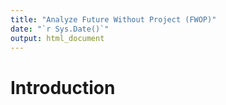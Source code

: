 ```yaml
---
title: "Analyze Future Without Project (FWOP)"
date: "`r Sys.Date()`"
output: html_document
---
```


# Introduction
